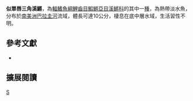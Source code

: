 {{Speciesbox 
| taxon = Trigonectes aplocheiloides
| status = NE
| status_system = IUCN3.1
| authority =  [[Huber|Huber]], 1995
| synonyms = 
}}
'''似單唇三角溪鱂'''，為[[輻鰭魚綱|輻鰭魚綱]][[鯉齒目|鯉齒目]][[鰕鱂亞目|鰕鱂亞目]][[溪鱂科|溪鱂科]]的其中一[[種|種]]，為熱帶淡水魚，分布於[[南美洲|南美洲]][[巴拉圭河|巴拉圭河]]流域，體長可達10公分，棲息在底中層水域，生活習性不明。
== 參考文獻 ==
*{{FishBase_species|genus=Trigonectes|species=aplocheiloides|year=2014|month=9}}

== 擴展閱讀 ==
{{refbegin}}
{{wikispecies-inline|Trigonectes aplocheiloides 似單唇三角溪鱂}}
{{refend}}
{{Taxonbar|from=Q6417307}}

[[Category:三角溪鱂屬|S]]


{{魚類小作品}}